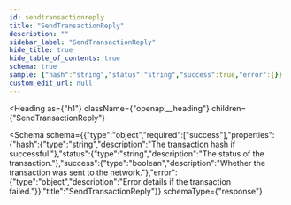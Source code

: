 ```yaml
---
id: sendtransactionreply
title: "SendTransactionReply"
description: ""
sidebar_label: "SendTransactionReply"
hide_title: true
hide_table_of_contents: true
schema: true
sample: {"hash":"string","status":"string","success":true,"error":{}}
custom_edit_url: null
---
```



<Heading
  as={"h1"}
  className={"openapi__heading"}
  children={"SendTransactionReply"}
>
</Heading>





<Schema
  schema={{"type":"object","required":["success"],"properties":{"hash":{"type":"string","description":"The transaction hash if successful."},"status":{"type":"string","description":"The status of the transaction."},"success":{"type":"boolean","description":"Whether the transaction was sent to the network."},"error":{"type":"object","description":"Error details if the transaction failed."}},"title":"SendTransactionReply"}}
  schemaType={"response"}
>
  
</Schema>
            